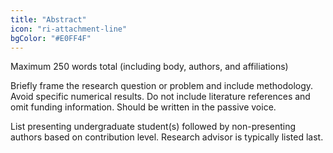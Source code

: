 ```yaml
---
title: "Abstract"
icon: "ri-attachment-line"
bgColor: "#E0FF4F"
---
```


Maximum 250 words total (including body, authors, and affiliations)

Briefly frame the research question or problem and include methodology. Avoid specific numerical results. Do not include literature references and omit funding information. Should be written in the passive voice.

List presenting undergraduate student(s) followed by non-presenting authors based on contribution level. Research advisor is typically listed last.
